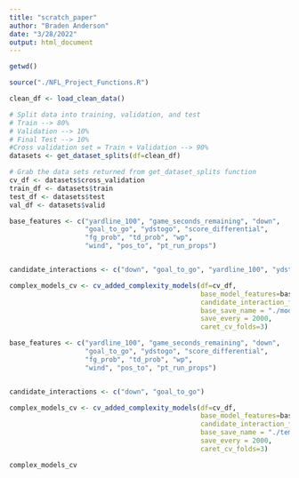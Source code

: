 ```yaml
---
title: "scratch_paper"
author: "Braden Anderson"
date: "3/28/2022"
output: html_document
---
```


```r

getwd()
```

```r
source("./NFL_Project_Functions.R")

clean_df <- load_clean_data()
```


```r

# Split data into training, validation, and test
# Train --> 80%
# Validation --> 10%
# Final Test --> 10%
#Cross validation set = Train + Validation --> 90%
datasets <- get_dataset_splits(df=clean_df)

# Grab the data sets returned from get_dataset_splits function
cv_df <- datasets$cross_validation
train_df <- datasets$train
test_df <- datasets$test
val_df <- datasets$valid

```




```r

base_features <- c("yardline_100", "game_seconds_remaining", "down", 
                   "goal_to_go", "ydstogo", "score_differential",
                   "fg_prob", "td_prob", "wp", 
                   "wind", "pos_to", "pt_run_props")


candidate_interactions <- c("down", "goal_to_go", "yardline_100", "ydstogo", "score_differential", "td_prob", "pt_run_props")

complex_models_cv <- cv_added_complexity_models(df=cv_df,
                                                base_model_features=base_features,
                                                candidate_interaction_features=candidate_interactions,
                                                base_save_name = "./model_checkpoint", 
                                                save_every = 2000,
                                                caret_cv_folds=3)

```


```r

base_features <- c("yardline_100", "game_seconds_remaining", "down", 
                   "goal_to_go", "ydstogo", "score_differential",
                   "fg_prob", "td_prob", "wp", 
                   "wind", "pos_to", "pt_run_props")


candidate_interactions <- c("down", "goal_to_go")

complex_models_cv <- cv_added_complexity_models(df=cv_df,
                                                base_model_features=base_features,
                                                candidate_interaction_features=candidate_interactions,
                                                base_save_name = "./temp", 
                                                save_every = 2000,
                                                caret_cv_folds=3)

```


```r
complex_models_cv
```

